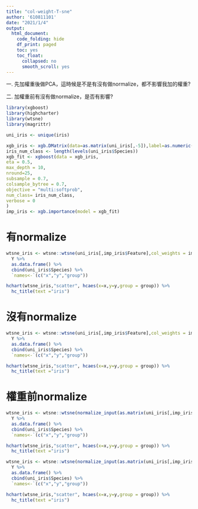 ```yaml
---
title: "col-weight-T-sne"
author: '610811101'
date: "2021/1/4"
output:
  html_document:
    code_folding: hide
    df_print: paged
    toc: yes
    toc_float:
      collapsed: no
      smooth_scroll: yes
---
```


一.
先加權重後做PCA，這時候是不是有沒有做normalize，都不影響我加的權重?

二.
加權重前有沒有做normalize，是否有影響?


```r
library(xgboost)
library(highcharter)
library(wtsne)
library(magrittr)
```



```r
uni_iris <- unique(iris)
```

```r
xgb_iris <- xgb.DMatrix(data=as.matrix(uni_iris[,-5]),label=as.numeric(uni_iris[,5])-1)
iris_num_class <- length(levels(uni_iris$Species))
xgb_fit <- xgboost(data = xgb_iris, 
eta = 0.5,
max_depth = 10, 
nround=25, 
subsample = 0.7,
colsample_bytree = 0.7,
objective = "multi:softprob",
num_class= iris_num_class,
verbose = 0
)
imp_iris <- xgb.importance(model = xgb_fit)
```


# 有normalize 

```r
wtsne_iris <- wtsne::wtsne(uni_iris[,imp_iris$Feature],col_weights = imp_iris$Frequency)%$% 
  Y %>% 
  as.data.frame() %>% 
  cbind(uni_iris$Species) %>% 
  `names<-`(c("x","y","group"))

hchart(wtsne_iris,"scatter", hcaes(x=x,y=y,group = group)) %>%
  hc_title(text ="iris") 
```


# 沒有normalize  


```r
wtsne_iris <- wtsne::wtsne(uni_iris[,imp_iris$Feature],col_weights = imp_iris$Frequency,normalize = F)%$% 
  Y %>% 
  as.data.frame() %>% 
  cbind(uni_iris$Species) %>% 
  `names<-`(c("x","y","group"))

hchart(wtsne_iris,"scatter", hcaes(x=x,y=y,group = group)) %>%
  hc_title(text ="iris") 
```



# 權重前normalize   


```r
wtsne_iris <- wtsne::wtsne(normalize_input(as.matrix(uni_iris[,imp_iris$Feature])),col_weights = imp_iris$Frequency)%$% 
  Y %>% 
  as.data.frame() %>% 
  cbind(uni_iris$Species) %>% 
  `names<-`(c("x","y","group"))

hchart(wtsne_iris,"scatter", hcaes(x=x,y=y,group = group)) %>%
  hc_title(text ="iris") 
```



```r
wtsne_iris <- wtsne::wtsne(normalize_input(as.matrix(uni_iris[,imp_iris$Feature])),col_weights = imp_iris$Frequency,normalize = F)%$% 
  Y %>% 
  as.data.frame() %>% 
  cbind(uni_iris$Species) %>% 
  `names<-`(c("x","y","group"))

hchart(wtsne_iris,"scatter", hcaes(x=x,y=y,group = group)) %>%
  hc_title(text ="iris") 
```


